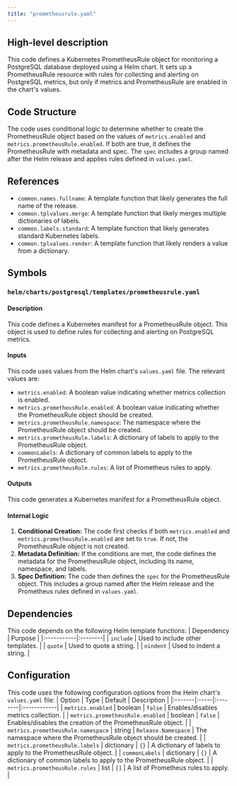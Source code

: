 ```yaml
---
title: "prometheusrule.yaml"
---
```


## High-level description
This code defines a Kubernetes PrometheusRule object for monitoring a PostgreSQL database deployed using a Helm chart. It sets up a PrometheusRule resource with rules for collecting and alerting on PostgreSQL metrics, but only if metrics and PrometheusRule are enabled in the chart's values.

## Code Structure
The code uses conditional logic to determine whether to create the PrometheusRule object based on the values of `metrics.enabled` and `metrics.prometheusRule.enabled`. If both are true, it defines the PrometheusRule with metadata and spec. The `spec` includes a group named after the Helm release and applies rules defined in `values.yaml`.

## References
* `common.names.fullname`: A template function that likely generates the full name of the release.
* `common.tplvalues.merge`: A template function that likely merges multiple dictionaries of labels.
* `common.labels.standard`: A template function that likely generates standard Kubernetes labels.
* `common.tplvalues.render`: A template function that likely renders a value from a dictionary.

## Symbols
### `helm/charts/postgresql/templates/prometheusrule.yaml`
#### Description
This code defines a Kubernetes manifest for a PrometheusRule object. This object is used to define rules for collecting and alerting on PostgreSQL metrics.

#### Inputs
This code uses values from the Helm chart's `values.yaml` file. The relevant values are:
* `metrics.enabled`: A boolean value indicating whether metrics collection is enabled.
* `metrics.prometheusRule.enabled`: A boolean value indicating whether the PrometheusRule object should be created.
* `metrics.prometheusRule.namespace`: The namespace where the PrometheusRule object should be created.
* `metrics.prometheusRule.labels`: A dictionary of labels to apply to the PrometheusRule object.
* `commonLabels`: A dictionary of common labels to apply to the PrometheusRule object.
* `metrics.prometheusRule.rules`: A list of Prometheus rules to apply.

#### Outputs
This code generates a Kubernetes manifest for a PrometheusRule object.

#### Internal Logic
1. **Conditional Creation:** The code first checks if both `metrics.enabled` and `metrics.prometheusRule.enabled` are set to `true`. If not, the PrometheusRule object is not created.
2. **Metadata Definition:** If the conditions are met, the code defines the metadata for the PrometheusRule object, including its name, namespace, and labels.
3. **Spec Definition:** The code then defines the `spec` for the PrometheusRule object. This includes a group named after the Helm release and the Prometheus rules defined in `values.yaml`.

## Dependencies
This code depends on the following Helm template functions:
| Dependency | Purpose |
|:-----------|:--------|
| `include` | Used to include other templates. |
| `quote` | Used to quote a string. |
| `nindent` | Used to indent a string. |

## Configuration
This code uses the following configuration options from the Helm chart's `values.yaml` file:
| Option | Type | Default | Description |
|:-------|:-----|:--------|:------------|
| `metrics.enabled` | boolean | `false` | Enables/disables metrics collection. |
| `metrics.prometheusRule.enabled` | boolean | `false` | Enables/disables the creation of the PrometheusRule object. |
| `metrics.prometheusRule.namespace` | string | `Release.Namespace` | The namespace where the PrometheusRule object should be created. |
| `metrics.prometheusRule.labels` | dictionary | `{}` | A dictionary of labels to apply to the PrometheusRule object. |
| `commonLabels` | dictionary | `{}` | A dictionary of common labels to apply to the PrometheusRule object. |
| `metrics.prometheusRule.rules` | list | `[]` | A list of Prometheus rules to apply. |
